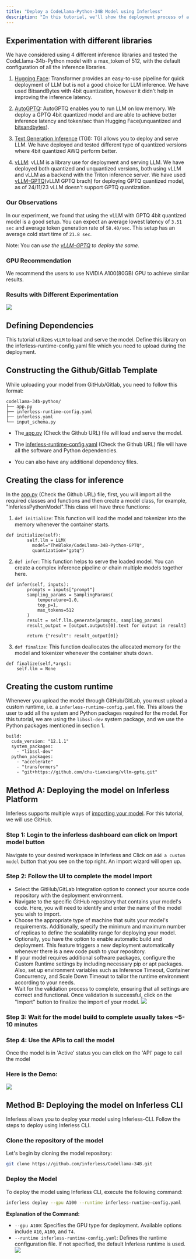 ```yaml
---
title: "Deploy a CodeLlama-Python-34B Model using Inferless"
description: "In this tutorial, we'll show the deployment process of a quantized GPTQ model using vLLM. We are deploying a GPTQ, 4-bit quantized version of the codeLlama-Python-34B model."
---
```


## Experimentation with different libraries

We have considered using 4 different inference libraries and tested the CodeLlama-34b-Python model with a max\_token of 512, with the default configuration of all the inference libraries. 

1.  [Hugging Face](https://github.com/huggingface/transformers): Transformer provides an easy-to-use pipeline for quick deployment of LLM but is not a good choice for LLM inference. We have used BitsandBytes with 4bit quantization, however it didn't help in improving the inference latency.

2.  [AutoGPTQ](https://github.com/PanQiWei/AutoGPTQ): AutoGPTQ enables you to run LLM on low memory. We deploy a GPTQ 4bit quantized model and are able to achieve better inference latency and token/sec than Hugging Face(unquantized and [bitsandbytes](https://github.com/TimDettmers/bitsandbytes)).

3.  [Text Generation Inference](https://github.com/huggingface/text-generation-inference) (TGI): TGI allows you to deploy and serve LLM. We have deployed and tested different type of quantized versions where 4bit quantized AWQ perform better.

4.  [vLLM](https://github.com/vllm-project/vllm): vLLM is a library use for deployment and serving LLM. We have deployed both quantized and unquantized versions, both using vLLM and vLLM as a backend with the Triton inference server. We have used [vLLM-GPTQ](https://github.com/chu-tianxiang/vllm-gptq)(vLLM GPTQ brach) for deploying GPTQ quantized model, as of 24/11/23 vLLM doesn't support GPTQ quantization.


### Our Observations

In our experiment, we found that using the vLLM with GPTQ 4bit quantized model is a good setup. You can expect an average lowest latency of `3.51 sec` and average token generation rate of `58.40/sec`. This setup has an average cold start time of `21.8 sec`. 

Note: You can _use the_ [_vLLM-GPTQ_](https://github.com/chu-tianxiang/vllm-gptq) _to deploy the same._ 

### GPU Recommendation

We recommend the users to use NVIDIA A100(80GB) GPU to achieve similar results.

### Results with Different Experimentation

![](/images/codeLLama-34B-result.jpeg)

## Defining Dependencies

This tutorial utilizes `vLLM` to load and serve the model. Define this library on the inferless-runtime-config.yaml file which you need to upload during the deployment.

## Constructing the Github/Gitlab Template

While uploading your model from GitHub/Gitlab, you need to follow this format:

```
codellama-34b-python/
├── app.py
├── inferless-runtime-config.yaml
├── inferless.yaml
└── input_schema.py
```

* The[ app.py](https://github.com/inferless/inferless_tutorials/blob/main/code_generation/CodeLlama-34B/app.py) (Check the Github URL) file will load and serve the model.

* The [inferless-runtime-config.yaml](https://github.com/inferless/inferless_tutorials/blob/main/code_generation/CodeLlama-34B/inferless-runtime-config.yaml) (Check the Github URL) file will have all the software and Python dependencies.

* You can also have any additional dependency files.

## Creating the class for inference

In the [app.py](https://github.com/inferless/inferless_tutorials/blob/main/code_generation/CodeLlama-34B/app.py) (Check the Github URL) file, first, you will import all the required classes and functions and then create a model class, for example, "InferlessPythonModel".This class will have three functions:

1.  `def initialize`: This function will load the model and tokenizer into the memory whenever the container starts.  
```  
def initialize(self):  
        self.llm = LLM(  
          model="TheBloke/CodeLlama-34B-Python-GPTQ",  
          quantization="gptq")  
```

2.  `def infer`: This function helps to serve the loaded model. You can create a complex inference pipeline or chain multiple models together here.  
```  
def infer(self, inputs):  
        prompts = inputs["prompt"]  
        sampling_params = SamplingParams(  
            temperature=1.0,  
            top_p=1,  
            max_tokens=512  
        )  
        result = self.llm.generate(prompts, sampling_params)  
        result_output = [output.outputs[0].text for output in result]  
  
        return {"result": result_output[0]}  
```

3.  `def finalize`: This function deallocates the allocated memory for the model and tokenizer whenever the container shuts down.  
```  
def finalize(self,*args):  
    self.llm = None  
```

## Creating the custom runtime

Whenever you upload the model through GitHub/GitLab, you must upload a custom runtime, i.e. a `inferless-runtime-config.yaml` file. This allows the user to add all the system and Python packages required for the model. For this tutorial, we are using the `libssl-dev` system package, and we use the Python packages mentioned in section 1.

```
build:
  cuda_version: "12.1.1"
  system_packages:
    - "libssl-dev"
  python_packages:
    - "accelerate"
    - "transformers"
    - "git+https://github.com/chu-tianxiang/vllm-gptq.git"
```

## Method A: Deploying the model on Inferless Platform

Inferless supports multiple ways of [importing your model](https://docs.inferless.com/model-import/file-structure-req/file-structure-requirements). For this tutorial, we will use GitHub. 

### Step 1: Login to the inferless dashboard can click on Import model button
Navigate to your desired workspace in Inferless and Click on `Add a custom model` button that you see on the top right. An import wizard will open up.

### Step 2: Follow the UI to complete the model  Import
- Select the GitHub/GitLab Integration option to connect your source code repository with the deployment environment.
- Navigate to the specific GitHub repository that contains your model's code. Here, you will need to identify and enter the name of the model you wish to import.
- Choose the appropriate type of machine that suits your model's requirements. Additionally, specify the minimum and maximum number of replicas to define the scalability range for deploying your model.
- Optionally, you have the option to enable automatic build and deployment. This feature triggers a new deployment automatically whenever there is a new code push to your repository.
- If your model requires additional software packages, configure the Custom Runtime settings by including necessary pip or apt packages. Also, set up environment variables such as  Inference Timeout, Container Concurrency, and Scale Down Timeout to tailor the runtime environment according to your needs.
- Wait for the validation process to complete, ensuring that all settings are correct and functional. Once validation is successful, click on the "Import" button to finalize the import of your model.
![](/images/import.jpg)

### Step 3: Wait for the model build to complete usually takes ~5-10 minutes

### Step 4: Use the APIs to call the model
Once the model is in 'Active' status you can click on the 'API' page to call the model

### Here is the Demo:

![](/gif/gif16.gif)

## Method B: Deploying the model on Inferless CLI

Inferless allows you to deploy your model using Inferless-CLI. Follow the steps to deploy using Inferless CLI.

### Clone the repository of the model
Let's begin by cloning the model repository:
```bash
git clone https://github.com/inferless/Codellama-34B.git
```

### Deploy the Model
To deploy the model using Inferless CLI, execute the following command:
```bash
inferless deploy --gpu A100 --runtime inferless-runtime-config.yaml
```

**Explanation of the Command:**

- `--gpu A100`: Specifies the GPU type for deployment. Available options include `A10`, `A100`, and `T4`.
- `--runtime inferless-runtime-config.yaml`: Defines the runtime configuration file. If not specified, the default Inferless runtime is used.
![](/images/cli-image.png)